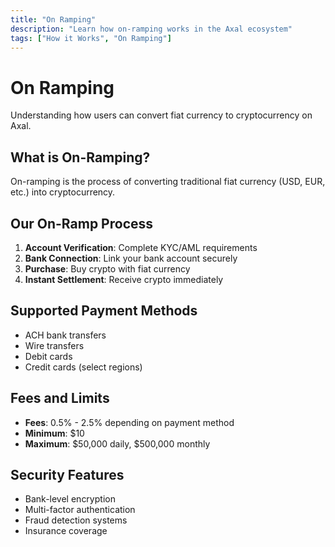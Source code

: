 ```yaml
---
title: "On Ramping"
description: "Learn how on-ramping works in the Axal ecosystem"
tags: ["How it Works", "On Ramping"]
---
```


# On Ramping

Understanding how users can convert fiat currency to cryptocurrency on Axal.

## What is On-Ramping?

On-ramping is the process of converting traditional fiat currency (USD, EUR, etc.) into cryptocurrency.

## Our On-Ramp Process

1. **Account Verification**: Complete KYC/AML requirements
2. **Bank Connection**: Link your bank account securely
3. **Purchase**: Buy crypto with fiat currency
4. **Instant Settlement**: Receive crypto immediately

## Supported Payment Methods

- ACH bank transfers
- Wire transfers
- Debit cards
- Credit cards (select regions)

## Fees and Limits

- **Fees**: 0.5% - 2.5% depending on payment method
- **Minimum**: $10
- **Maximum**: $50,000 daily, $500,000 monthly

## Security Features

- Bank-level encryption
- Multi-factor authentication
- Fraud detection systems
- Insurance coverage
